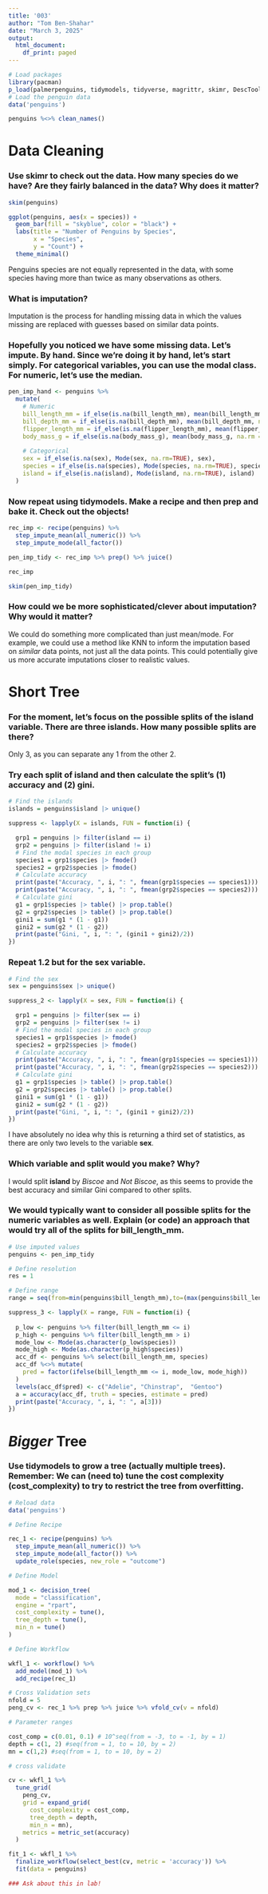 ```yaml
---
title: '003'
author: "Tom Ben-Shahar"
date: "March 3, 2025"
output:
  html_document:
    df_print: paged
---
```

```R
# Load packages
library(pacman)
p_load(palmerpenguins, tidymodels, tidyverse, magrittr, skimr, DescTools, collapse, janitor)
# Load the penguin data
data('penguins')

penguins %<>% clean_names()
```

# Data Cleaning

### Use skimr to check out the data. How many species do we have? Are they fairly balanced in the data? Why does it matter?

```r
skim(penguins)

ggplot(penguins, aes(x = species)) +
  geom_bar(fill = "skyblue", color = "black") +
  labs(title = "Number of Penguins by Species",
       x = "Species",
       y = "Count") +
  theme_minimal()
```

Penguins species are not equally represented in the data, with some species having more than twice as many observations as others.

### What is imputation?

Imputation is the process for handling missing data in which the values missing are replaced with guesses based on similar data points.

### Hopefully you noticed we have some missing data. Let's impute. By hand. Since we're doing it by hand, let's start simply. For categorical variables, you can use the modal class. For numeric, let's use the median.

```r
pen_imp_hand <- penguins %>% 
  mutate(
    # Numeric
    bill_length_mm = if_else(is.na(bill_length_mm), mean(bill_length_mm, na.rm = TRUE), bill_length_mm),
    bill_depth_mm = if_else(is.na(bill_depth_mm), mean(bill_depth_mm, na.rm = TRUE), bill_depth_mm),
    flipper_length_mm = if_else(is.na(flipper_length_mm), mean(flipper_length_mm, na.rm = TRUE), flipper_length_mm),
    body_mass_g = if_else(is.na(body_mass_g), mean(body_mass_g, na.rm = TRUE), body_mass_g),
    
    # Categorical
    sex = if_else(is.na(sex), Mode(sex, na.rm=TRUE), sex),
    species = if_else(is.na(species), Mode(species, na.rm=TRUE), species),
    island = if_else(is.na(island), Mode(island, na.rm=TRUE), island)
  )
```

### Now repeat using tidymodels. Make a recipe and then prep and bake it. Check out the objects!

```r
rec_imp <- recipe(penguins) %>% 
  step_impute_mean(all_numeric()) %>% 
  step_impute_mode(all_factor())

pen_imp_tidy <- rec_imp %>% prep() %>% juice()

rec_imp

skim(pen_imp_tidy)
```

### How could we be more sophisticated/clever about imputation? Why would it matter?

We could do something more complicated than just mean/mode. For example, we could use a method like KNN to inform the imputation based on *similar* data points, not just all the data points. This could potentially give us more accurate imputations closer to realistic values.

# Short Tree

### For the moment, let's focus on the possible splits of the island variable. There are three islands. How many possible splits are there?

Only 3, as you can separate any 1 from the other 2.

### Try each split of island and then calculate the split's (1) accuracy and (2) gini.

```r
# Find the islands
islands = penguins$island |> unique()

suppress <- lapply(X = islands, FUN = function(i) {

  grp1 = penguins |> filter(island == i)
  grp2 = penguins |> filter(island != i)
  # Find the modal species in each group
  species1 = grp1$species |> fmode()
  species2 = grp2$species |> fmode()
  # Calculate accuracy
  print(paste("Accuracy, ", i, ": ", fmean(grp1$species == species1)))
  print(paste("Accuracy, ", i, ": ", fmean(grp2$species == species2)))
  # Calculate gini
  g1 = grp1$species |> table() |> prop.table()
  g2 = grp2$species |> table() |> prop.table()
  gini1 = sum(g1 * (1 - g1))
  gini2 = sum(g2 * (1 - g2))
  print(paste("Gini, ", i, ": ", (gini1 + gini2)/2))
})
```

### Repeat 1.2 but for the sex variable.

```r
# Find the sex
sex = penguins$sex |> unique()

suppress_2 <- lapply(X = sex, FUN = function(i) {

  grp1 = penguins |> filter(sex == i)
  grp2 = penguins |> filter(sex != i)
  # Find the modal species in each group
  species1 = grp1$species |> fmode()
  species2 = grp2$species |> fmode()
  # Calculate accuracy
  print(paste("Accuracy, ", i, ": ", fmean(grp1$species == species1)))
  print(paste("Accuracy, ", i, ": ", fmean(grp2$species == species2)))
  # Calculate gini
  g1 = grp1$species |> table() |> prop.table()
  g2 = grp2$species |> table() |> prop.table()
  gini1 = sum(g1 * (1 - g1))
  gini2 = sum(g2 * (1 - g2))
  print(paste("Gini, ", i, ": ", (gini1 + gini2)/2))
})
```

I have absolutely no idea why this is returning a third set of statistics, as there are only two levels to the variable **sex**. 

### Which variable and split would you make? Why?

I would split **island** by *Biscoe* and *Not Biscoe*, as this seems to provide the best accuracy and similar Gini compared to other splits.

### We would typically want to consider all possible splits for the numeric variables as well. Explain (or code) an approach that would try all of the splits for bill_length_mm.

```r
# Use imputed values
penguins <- pen_imp_tidy

# Define resolution
res = 1

# Define range
range = seq(from=min(penguins$bill_length_mm),to=(max(penguins$bill_length_mm)), by = res)

suppress_3 <- lapply(X = range, FUN = function(i) {
  
  p_low <- penguins %>% filter(bill_length_mm <= i)
  p_high <- penguins %>% filter(bill_length_mm > i) 
  mode_low <- Mode(as.character(p_low$species))
  mode_high <- Mode(as.character(p_high$species))
  acc_df <- penguins %>% select(bill_length_mm, species)
  acc_df %<>% mutate(
    pred = factor(ifelse(bill_length_mm <= i, mode_low, mode_high))
  ) 
  levels(acc_df$pred) <- c("Adelie", "Chinstrap",  "Gentoo")
  a = accuracy(acc_df, truth = species, estimate = pred)
  print(paste("Accuracy, ", i, ": ", a[3]))
})
```

# *Bigger* Tree

### Use tidymodels to grow a tree (actually multiple trees). Remember: We can (need to) tune the cost complexity (cost_complexity) to try to restrict the tree from overfitting.

```r
# Reload data
data('penguins')

# Define Recipe

rec_1 <- recipe(penguins) %>% 
  step_impute_mean(all_numeric()) %>% 
  step_impute_mode(all_factor()) %>% 
  update_role(species, new_role = "outcome")

# Define Model

mod_1 <- decision_tree(
  mode = "classification",
  engine = "rpart",
  cost_complexity = tune(),
  tree_depth = tune(),
  min_n = tune()
)

# Define Workflow

wkfl_1 <- workflow() %>% 
  add_model(mod_1) %>% 
  add_recipe(rec_1)

# Cross Validation sets
nfold = 5
peng_cv <- rec_1 %>% prep %>% juice %>% vfold_cv(v = nfold)

# Parameter ranges

cost_comp = c(0.01, 0.1) # 10^seq(from = -3, to = -1, by = 1)
depth = c(1, 2) #seq(from = 1, to = 10, by = 2)
mn = c(1,2) #seq(from = 1, to = 10, by = 2)

# cross validate

cv <- wkfl_1 %>% 
  tune_grid(
    peng_cv,
    grid = expand_grid(
      cost_complexity = cost_comp,
      tree_depth = depth,
      min_n = mn),
    metrics = metric_set(accuracy)
  )

fit_1 <- wkfl_1 %>% 
  finalize_workflow(select_best(cv, metric = 'accuracy')) %>% 
  fit(data = penguins)

### Ask about this in lab!

```



























